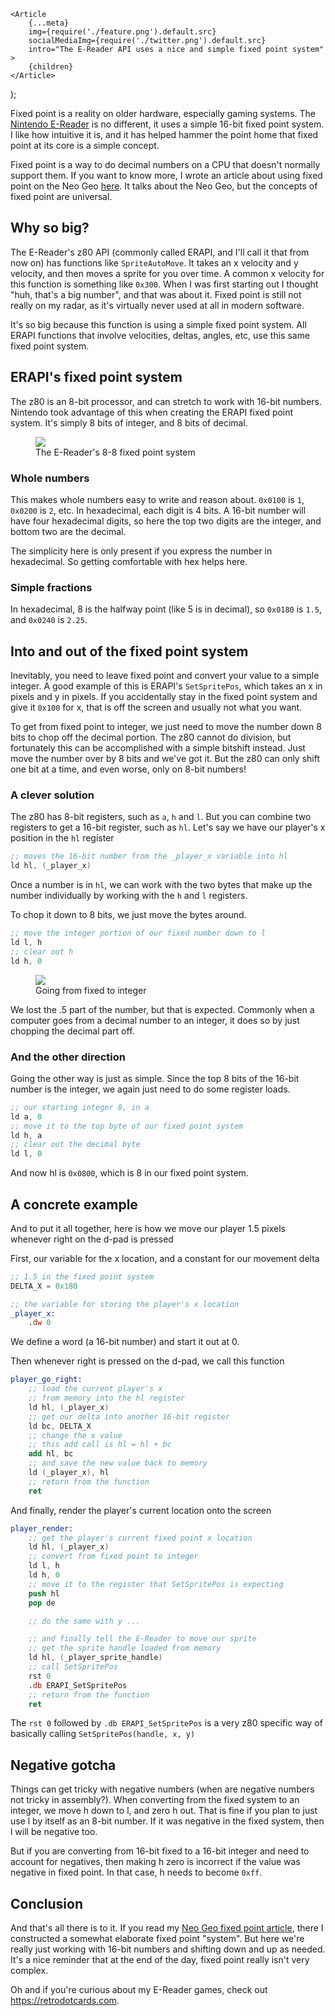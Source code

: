 
	<Article
		{...meta}
		img={require('./feature.png').default.src}
		socialMediaImg={require('./twitter.png').default.src}
		intro="The E-Reader API uses a nice and simple fixed point system"
	>
		{children}
	</Article>
);

Fixed point is a reality on older hardware, especially gaming systems. The [Nintendo E-Reader](https://en.wikipedia.org/wiki/Nintendo_e-Reader) is no different, it uses a simple 16-bit fixed point system. I like how intuitive it is, and it has helped hammer the point home that fixed point at its core is a simple concept.

<wisdom>
	Fixed point is a way to do decimal numbers on a CPU that doesn't normally
	support them. If you want to know more, I wrote an article about using fixed
	point on the Neo Geo <a href="/blog/neo-geo-dev-fixed-point/">here</a>. It
	talks about the Neo Geo, but the concepts of fixed point are universal.
</wisdom>

## Why so big?

The E-Reader's z80 API (commonly called ERAPI, and I'll call it that from now on) has functions like `SpriteAutoMove`. It takes an x velocity and y velocity, and then moves a sprite for you over time. A common x velocity for this function is something like `0x300`. When I was first starting out I thought "huh, that's a big number", and that was about it. Fixed point is still not really on my radar, as it's virtually never used at all in modern software.

It's so big because this function is using a simple fixed point system. All ERAPI functions that involve velocities, deltas, angles, etc, use this same fixed point system.

## ERAPI's fixed point system

The z80 is an 8-bit processor, and can stretch to work with 16-bit numbers. Nintendo took advantage of this when creating the ERAPI fixed point system. It's simply 8 bits of integer, and 8 bits of decimal.

<figure>
	<img src={require('./fixedPointDiagram.svg').default.src} />
	<figcaption>The E-Reader's 8-8 fixed point system</figcaption>
</figure>

### Whole numbers

This makes whole numbers easy to write and reason about. `0x0100` is `1`, `0x0200` is `2`, etc. In hexadecimal, each digit is 4 bits. A 16-bit number will have four hexadecimal digits, so here the top two digits are the integer, and bottom two are the decimal.

The simplicity here is only present if you express the number in hexadecimal. So getting comfortable with hex helps here.

### Simple fractions

In hexadecimal, 8 is the halfway point (like 5 is in decimal), so `0x0180` is `1.5`, and `0x0240` is `2.25`.

## Into and out of the fixed point system

Inevitably, you need to leave fixed point and convert your value to a simple integer. A good example of this is ERAPI's `SetSpritePos`, which takes an x in pixels and y in pixels. If you accidentally stay in the fixed point system and give it `0x100` for x, that is off the screen and usually not what you want.

To get from fixed point to integer, we just need to move the number down 8 bits to chop off the decimal portion. The z80 cannot do division, but fortunately this can be accomplished with a simple bitshift instead. Just move the number over by 8 bits and we've got it. But the z80 can only shift one bit at a time, and even worse, only on 8-bit numbers!

### A clever solution

The z80 has 8-bit registers, such as `a`, `h` and `l`. But you can combine two registers to get a 16-bit register, such as `hl`. Let's say we have our player's x position in the `hl` register

```nasm
;; moves the 16-bit number from the _player_x variable into hl
ld hl, (_player_x)
```

Once a number is in `hl`, we can work with the two bytes that make up the number individually by working with the `h` and `l` registers.

To chop it down to 8 bits, we just move the bytes around.

```nasm
;; move the integer portion of our fixed number down to l
ld l, h
;; clear out h
ld h, 0
```

<figure>
	<img src={require('./fixedToIntegerDiagram.svg').default.src} />
	<figcaption>Going from fixed to integer</figcaption>
</figure>

<wisdom>
	We lost the .5 part of the number, but that is expected. Commonly when a
	computer goes from a decimal number to an integer, it does so by just chopping
	the decimal part off.
</wisdom>

### And the other direction

Going the other way is just as simple. Since the top 8 bits of the 16-bit number is the integer, we again just need to do some register loads.

```nasm
;; our starting integer 8, in a
ld a, 8
;; move it to the top byte of our fixed point system
ld h, a
;; clear out the decimal byte
ld l, 0
```

And now hl is `0x0800`, which is 8 in our fixed point system.

## A concrete example

And to put it all together, here is how we move our player 1.5 pixels whenever right on the d-pad is pressed

First, our variable for the x location, and a constant for our movement delta

```nasm
;; 1.5 in the fixed point system
DELTA_X = 0x180

;; the variable for storing the player's x location
_player_x:
	.dw 0
```

We define a word (a 16-bit number) and start it out at 0.

Then whenever right is pressed on the d-pad, we call this function

```nasm
player_go_right:
	;; load the current player's x
	;; from memory into the hl register
	ld hl, (_player_x)
	;; get our delta into another 16-bit register
	ld bc, DELTA_X
	;; change the x value
	;; this add call is hl = hl + bc
	add hl, bc
	;; and save the new value back to memory
	ld (_player_x), hl
	;; return from the function
	ret
```

And finally, render the player's current location onto the screen

```nasm
player_render:
	;; get the player's current fixed point x location
	ld hl, (_player_x)
	;; convert from fixed point to integer
	ld l, h
	ld h, 0
	;; move it to the register that SetSpritePos is expecting
	push hl
	pop de

	;; do the same with y ...

	;; and finally tell the E-Reader to move our sprite
	;; get the sprite handle loaded from memory
	ld hl, (_player_sprite_handle)
	;; call SetSpritePos
	rst 0
	.db ERAPI_SetSpritePos
	;; return from the function
	ret
```

The `rst 0` followed by `.db ERAPI_SetSpritePos` is a very z80 specific way of basically calling `SetSpritePos(handle, x, y)`

## Negative gotcha

Things can get tricky with negative numbers (when are negative numbers not tricky in assembly?). When converting from the fixed system to an integer, we move h down to l, and zero h out. That is fine if you plan to just use l by itself as an 8-bit number. If it was negative in the fixed system, then l will be negative too.

But if you are converting from 16-bit fixed to a 16-bit integer and need to account for negatives, then making h zero is incorrect if the value was negative in fixed point. In that case, h needs to become `0xff`.

## Conclusion

And that's all there is to it. If you read my [Neo Geo fixed point article](/blog/neo-geo-dev-fixed-point/), there I constructed a somewhat elaborate fixed point "system". But here we're really just working with 16-bit numbers and shifting down and up as needed. It's a nice reminder that at the end of the day, fixed point really isn't very complex.

Oh and if you're curious about my E-Reader games, check out https://retrodotcards.com.
